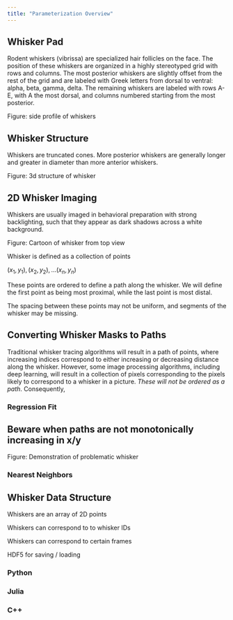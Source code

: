 ```yaml
---
title: "Parameterization Overview"
---
```


## Whisker Pad

Rodent whiskers (vibrissa) are specialized hair follicles on the face. The position of these whiskers are organized in a highly stereotyped grid with rows and columns. The most posterior whiskers are slightly offset from the rest of the grid and are labeled with Greek letters from dorsal to ventral: alpha, beta, gamma, delta. The remaining whiskers are labeled with rows A-E, with A the most dorsal, and columns numbered starting from the most posterior.

Figure: side profile of whiskers

## Whisker Structure

Whiskers are truncated cones. More posterior whiskers are generally longer and greater in diameter than more anterior whiskers.

Figure: 3d structure of whisker

## 2D Whisker Imaging

Whiskers are usually imaged in behavioral preparation with strong backlighting, such that they appear as dark shadows across a white background.

Figure: Cartoon of whisker from top view

Whisker is defined as a collection of points

$(x_1,y_1), (x_2,y_2), ... (x_n,y_n)$

These points are ordered to define a path along the whisker. We will define the first point as being most proximal, while the last point is most distal.

The spacing between these points may not be uniform, and segments of the whisker may be missing.

## Converting Whisker Masks to Paths

Traditional whisker tracing algorithms will result in a path of points, where increasing indices correspond to either increasing or decreasing distance along the whisker. However, some image processing algorithms, including deep learning, will result in a collection of pixels corresponding to the pixels likely to correspond to a whisker in a picture. *These will not be ordered as a path*. Consequently,

### Regression Fit

::: callout-caution
## Beware when paths are not monotonically increasing in x/y

Figure: Demonstration of problematic whisker
:::

### Nearest Neighbors

## Whisker Data Structure

Whiskers are an array of 2D points

Whiskers can correspond to to whisker IDs

Whiskers can correspond to certain frames

HDF5 for saving / loading

### Python

### Julia

### C++
